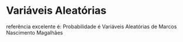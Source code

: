 # Variáveis Aleatórias

referência excelente é:
Probabilidade é Variáveis Aleatórias de Marcos Nascimento Magalhães